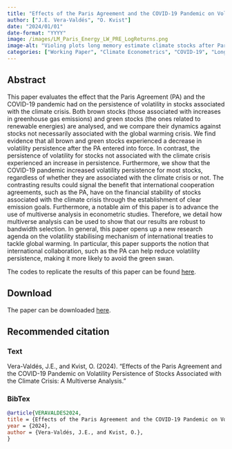 ```yaml
---
title: "Effects of the Paris Agreement and the COVID-19 Pandemic on Volatility Persistence of Stocks Associated with the Climate Crisis: A Multiverse Analysis"
author: ["J.E. Vera-Valdés", "O. Kvist"]
date: "2024/01/01"
date-format: "YYYY"
image: /images/LM_Paris_Energy_LW_PRE_LogReturns.png
image-alt: "Violing plots long memory estimate climate stocks after Paris Agreement"
categories: ["Working Paper", "Climate Econometrics", "COVID-19", "Long Memory", "Data Science"]
---
```


## Abstract

This paper evaluates the effect that the Paris Agreement (PA) and the COVID-19 pandemic had on the persistence of volatility in stocks associated with the climate crisis. Both brown stocks (those associated with increases in greenhouse gas emissions) and green stocks (the ones related to renewable energies) are analysed, and we compare their dynamics against stocks not necessarily associated with the global warming crisis. We find evidence that all brown and green stocks experienced a decrease in volatility persistence after the PA entered into force. In contrast, the persistence of volatility for stocks not associated with the climate crisis experienced an increase in persistence. Furthermore, we show that the COVID-19 pandemic increased volatility persistence for most stocks, regardless of whether they are associated with the climate crisis or not. The contrasting results could signal the benefit that international cooperation agreements, such as the PA, have on the financial stability of stocks associated with the climate crisis through the establishment of clear emission goals. Furthermore, a notable aim of this paper is to advance the use of multiverse analysis in econometric studies. Therefore, we detail how multiverse analysis can be used to show that our results are robust to bandwidth selection. In general, this paper opens up a new research agenda on the volatility stabilising mechanism of international treaties to tackle global warming. In particular, this paper supports the notion that international collaboration, such as the PA can help reduce volatility persistence, making it more likely to avoid the green swan.

The codes to replicate the results of this paper can be found [here]().

## Download

The paper can be downloaded [here]().

## Recommended citation

::: {.panel-tabset}

### Text

Vera-Valdés, J.E., and Kvist, O. (2024). "Effects of the Paris Agreement and the COVID-19 Pandemic on Volatility Persistence of Stocks Associated with the Climate Crisis: A Multiverse Analysis." 

### BibTex

```bibtex
@article{VERAVALDES2024,
title = {Effects of the Paris Agreement and the COVID-19 Pandemic on Volatility Persistence of Stocks Associated with the Climate Crisis: A Multiverse Analysis},
year = {2024},
author = {Vera-Valdés, J.E., and Kvist, O.},
}
```

:::